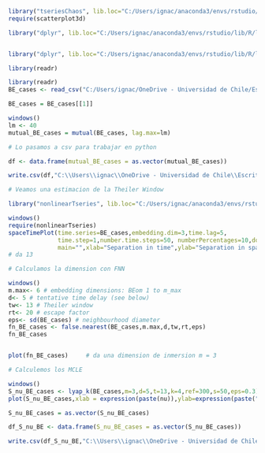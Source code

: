 
```r
library("tseriesChaos", lib.loc="C:/Users/ignac/anaconda3/envs/rstudio/lib/R/library")
require(scatterplot3d)

library("dplyr", lib.loc="C:/Users/ignac/anaconda3/envs/rstudio/lib/R/library")


library("dplyr", lib.loc="C:/Users/ignac/anaconda3/envs/rstudio/lib/R/library")

library(readr)
```

```r
library(readr)
BE_cases <- read_csv("C:/Users/ignac/OneDrive - Universidad de Chile/Escritorio/Modelamietno Matematico/Chaos-Presence-SARS-CoV-II/BE_cases")

BE_cases = BE_cases[[1]]

windows()
lm <- 40
mutual_BE_cases = mutual(BE_cases, lag.max=lm)

# Lo pasamos a csv para trabajar en python

df <- data.frame(mutual_BE_cases = as.vector(mutual_BE_cases))

write.csv(df,"C:\\Users\\ignac\\OneDrive - Universidad de Chile\\Escritorio\\Modelamietno Matematico\\Chaos-Presence-SARS-CoV-II\\data_para_R\\AMI_BE.csv", row.names = FALSE)

```

```r
# Veamos una estimacion de la Theiler Window

library("nonlinearTseries", lib.loc="C:/Users/ignac/anaconda3/envs/rstudio/lib/R/library")

windows()
require(nonlinearTseries)
spaceTimePlot(time.series=BE_cases,embedding.dim=3,time.lag=5,
              time.step=1,number.time.steps=50, numberPercentages=10,do.plot=TRUE,
              main="",xlab="Separation in time",ylab="Separation in space")
# da 13

```

```r
# Calculamos la dimension con FNN

windows()
m.max<- 6 # embedding dimensions: BEom 1 to m_max
d<- 5 # tentative time delay (see below)
tw<- 13 # Theiler window
rt<- 20 # escape factor
eps<- sd(BE_cases) # neighbourhood diameter
fn_BE_cases <- false.nearest(BE_cases,m.max,d,tw,rt,eps)
fn_BE_cases


plot(fn_BE_cases)     # da una dimension de inmersion m = 3

```

```r
# Calculemos los MCLE

windows()
S_nu_BE_cases <- lyap_k(BE_cases,m=3,d=5,t=13,k=4,ref=300,s=50,eps=0.3)
plot(S_nu_BE_cases,xlab = expression(paste(nu)),ylab=expression(paste("S",(nu))))

S_nu_BE_cases = as.vector(S_nu_BE_cases)
```

```r
df_S_nu_BE <- data.frame(S_nu_BE_cases = as.vector(S_nu_BE_cases))

write.csv(df_S_nu_BE,"C:\\Users\\ignac\\OneDrive - Universidad de Chile\\Escritorio\\Modelamietno Matematico\\Chaos-Presence-SARS-CoV-II\\data_para_R\\S_nu_BE.csv", row.names = FALSE)
```


